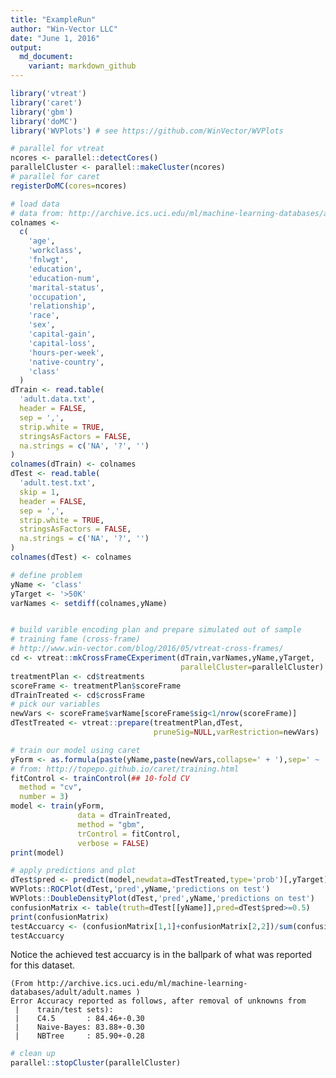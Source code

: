 ```yaml
---
title: "ExampleRun"
author: "Win-Vector LLC"
date: "June 1, 2016"
output:
  md_document:
    variant: markdown_github
---
```


```r
library('vtreat')
library('caret')
library('gbm')
library('doMC')
library('WVPlots') # see https://github.com/WinVector/WVPlots

# parallel for vtreat
ncores <- parallel::detectCores()
parallelCluster <- parallel::makeCluster(ncores)
# parallel for caret
registerDoMC(cores=ncores)
```

```r
# load data
# data from: http://archive.ics.uci.edu/ml/machine-learning-databases/adult/
colnames <-
  c(
    'age',
    'workclass',
    'fnlwgt',
    'education',
    'education-num',
    'marital-status',
    'occupation',
    'relationship',
    'race',
    'sex',
    'capital-gain',
    'capital-loss',
    'hours-per-week',
    'native-country',
    'class'
  )
dTrain <- read.table(
  'adult.data.txt',
  header = FALSE,
  sep = ',',
  strip.white = TRUE,
  stringsAsFactors = FALSE,
  na.strings = c('NA', '?', '')
)
colnames(dTrain) <- colnames
dTest <- read.table(
  'adult.test.txt',
  skip = 1,
  header = FALSE,
  sep = ',',
  strip.white = TRUE,
  stringsAsFactors = FALSE,
  na.strings = c('NA', '?', '')
)
colnames(dTest) <- colnames
```

```r
# define problem
yName <- 'class'
yTarget <- '>50K'
varNames <- setdiff(colnames,yName)


# build varible encoding plan and prepare simulated out of sample
# training fame (cross-frame) 
# http://www.win-vector.com/blog/2016/05/vtreat-cross-frames/
cd <- vtreat::mkCrossFrameCExperiment(dTrain,varNames,yName,yTarget,
                                      parallelCluster=parallelCluster)
treatmentPlan <- cd$treatments
scoreFrame <- treatmentPlan$scoreFrame
dTrainTreated <- cd$crossFrame
# pick our variables
newVars <- scoreFrame$varName[scoreFrame$sig<1/nrow(scoreFrame)]
dTestTreated <- vtreat::prepare(treatmentPlan,dTest,
                                pruneSig=NULL,varRestriction=newVars)

# train our model using caret
yForm <- as.formula(paste(yName,paste(newVars,collapse=' + '),sep=' ~ '))
# from: http://topepo.github.io/caret/training.html
fitControl <- trainControl(## 10-fold CV
  method = "cv",
  number = 3)
model <- train(yForm,
               data = dTrainTreated,
               method = "gbm",
               trControl = fitControl,
               verbose = FALSE)
print(model)
```

```r
# apply predictions and plot
dTest$pred <- predict(model,newdata=dTestTreated,type='prob')[,yTarget]
WVPlots::ROCPlot(dTest,'pred',yName,'predictions on test')
WVPlots::DoubleDensityPlot(dTest,'pred',yName,'predictions on test')
confusionMatrix <- table(truth=dTest[[yName]],pred=dTest$pred>=0.5)
print(confusionMatrix)
testAccuarcy <- (confusionMatrix[1,1]+confusionMatrix[2,2])/sum(confusionMatrix)
testAccuarcy
```

Notice the achieved test accuarcy is in the ballpark of what was reported for this dataset.

    (From http://archive.ics.uci.edu/ml/machine-learning-databases/adult/adult.names )
    Error Accuracy reported as follows, after removal of unknowns from
     |    train/test sets):
     |    C4.5       : 84.46+-0.30
     |    Naive-Bayes: 83.88+-0.30
     |    NBTree     : 85.90+-0.28

```r
# clean up
parallel::stopCluster(parallelCluster)
```


